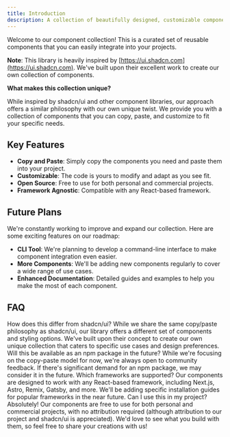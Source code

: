 ```yaml
---
title: Introduction
description: A collection of beautifully designed, customizable components for your next project. Open source and ready to use.
---
```


Welcome to our component collection! This is a curated set of reusable components that you can easily integrate into your projects.

**Note**: This library is heavily inspired by [https://ui.shadcn.com](https://ui.shadcn.com). We've built upon their excellent work to create our own collection of components.

**What makes this collection unique?**

While inspired by shadcn/ui and other component libraries, our approach offers a similar philosophy with our own unique twist. We provide you with a collection of components that you can copy, paste, and customize to fit your specific needs.

## Key Features

- **Copy and Paste**: Simply copy the components you need and paste them into your project.
- **Customizable**: The code is yours to modify and adapt as you see fit.
- **Open Source**: Free to use for both personal and commercial projects.
- **Framework Agnostic**: Compatible with any React-based framework.

## Future Plans

We're constantly working to improve and expand our collection. Here are some exciting features on our roadmap:

- **CLI Tool**: We're planning to develop a command-line interface to make component integration even easier.
- **More Components**: We'll be adding new components regularly to cover a wide range of use cases.
- **Enhanced Documentation**: Detailed guides and examples to help you make the most of each component.

## FAQ

<Accordion type="multiple">

<AccordionItem value="faq-1">
	<AccordionTrigger>
		How does this differ from shadcn/ui?
	</AccordionTrigger>
	<AccordionContent>
While we share the same copy/paste philosophy as shadcn/ui, our library offers a different set of components and styling options. We've built upon their concept to create our own unique collection that caters to specific use cases and design preferences.
	</AccordionContent>
</AccordionItem>

<AccordionItem value="faq-2">
  <AccordionTrigger>
    Will this be available as an npm package in the future?
  </AccordionTrigger>
  <AccordionContent>
    While we're focusing on the copy-paste model for now, we're always open to community feedback. If there's significant demand for an npm package, we may consider it in the future.
  </AccordionContent>
</AccordionItem>

<AccordionItem value="faq-3">
<AccordionTrigger>
Which frameworks are supported?
</AccordionTrigger>
<AccordionContent>
Our components are designed to work with any React-based framework, including Next.js, Astro, Remix, Gatsby, and more. We'll be adding specific installation guides for popular frameworks in the near future.
</AccordionContent>
</AccordionItem>

<AccordionItem value="faq-4">
	<AccordionTrigger>
	Can I use this in my project?
	</AccordionTrigger>
	<AccordionContent>
Absolutely! Our components are free to use for both personal and commercial projects, with no attribution required (although attribution to our project and shadcn/ui is appreciated). We'd love to see what you build with them, so feel free to share your creations with us!
    </AccordionContent>
</AccordionItem>

</Accordion>
